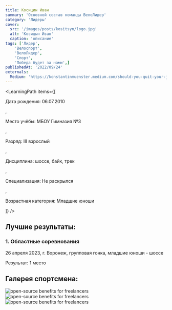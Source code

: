 ```yaml
---
title: Косицин Иван
summary: 'Основной состав команды ВелоЛидер'
category: 'Лидеры'
cover:
  src: '/images/posts/kositsyn/logo.jpg'
  alt: 'Косицын Иван'
  caption: 'описание'
tags: ['Лидер',
    'Велоспорт',
    'ВелоЛидер',
    'Спорт',
    'Победа будет за нами',]
publishedAt: '2022/09/24'
externals:
  Medium: 'https://konstantinmuenster.medium.com/should-you-quit-your-job-for-your-side-project-ed77985431c'
---
```

<LearningPath
  items={[
    <p>Дата рождения: 06.07.2010</p>,
    <p>Место учёбы: МБОУ Гимназия №3</p>,
    <p>Разряд: III взрослый</p>,
    <p>Дисциплина: шоссе, байк, трек</p>,
    <p>Специализация: Не раскрылся</p>,
    <p>Возрастная категория: Младшие юноши</p>
  ]}
/>

## Лучшие результаты:

### 1. Областные соревнования 

26 апреля 2023, г. Воронеж, групповая гонка, младшие юноши - шоссе 

Результат: 1 место 


## Галерея спортсмена:
<Image
  src="/images/posts/kositsyn/1.jpg"
  alt="open-source benefits for freelancers"
/>
<Image
  src="/images/posts/kositsyn/2.jpg"
  alt="open-source benefits for freelancers"
/>
<Image
  src="/images/posts/kositsyn/3.jpg"
  alt="open-source benefits for freelancers"
/>



